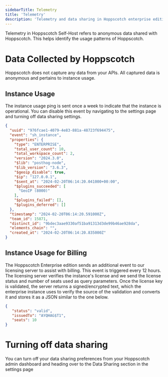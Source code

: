 ```yaml
---
sidebarTitle: Telemetry
title: 'Telemetry'
description: 'Telemetry and data sharing in Hoppscotch enterprise edition'
---
```


Telemetry in Hoppscotch Self-Host refers to anonymous data shared with Hoppscotch. This helps identify the usage patterns of Hoppscotch.

# Data Collected by Hoppscotch

Hoppscotch does not capture any data from your APIs. All captured data is anonymous and pertains to instance usage.

## Instance Usage

The instance usage ping is sent once a week to indicate that the instance is operational. You can disable this event by navigating to the settings page and turning off data sharing settings.

```json
{
  "uuid": "976fcae1-4079-4e83-881a-48723f694475",
  "event": "sh_instance",
  "properties": {
    "type": "ENTERPRISE",
    "total_user_count": 10,
    "total_workspace_count": 2,
    "version": "2024.3.0",
    "$lib": "posthog-node",
    "$lib_version": "3.6.3",
    "$geoip_disable": true,
    "$ip": "127.0.0.1",
    "$sent_at": "2024-02-20T06:14:20.041000+00:00",
    "$plugins_succeeded": [
      "GeoIP (8000)"
    ],
    "$plugins_failed": [],
    "$plugins_deferred": []
  },
  "timestamp": "2024-02-20T06:14:20.591000Z",
  "team_id": 15871,
  "distinct_id": "9bdec3aae9330af51ba91313d3de99b46ae928da",
  "elements_chain": "",
  "created_at": "2024-02-20T06:14:20.835000Z"
}

```
## Instance Usage for Billing

The Hoppscotch Enterprise edition sends an additional event to our licensing server to assist with billing. This event is triggered every 12 hours. The licensing server verifies the instance's license and we send the license status and number of seats used as query parameters. Once the license key is validated, the server returns a signed/encrypted text, which the enterprise instance uses to verify the source of the validation and converts it and stores it as a JSON similar to the one below.

```json
{
   "status": "valid",
   "issuedTo": "AYQHAG$T1",
   "seats": 10
}

```

# Turning off data sharing

You can turn off your data sharing preferences from your Hoppscotch admin dashboard and heading over to the Data Sharing section in the settings page